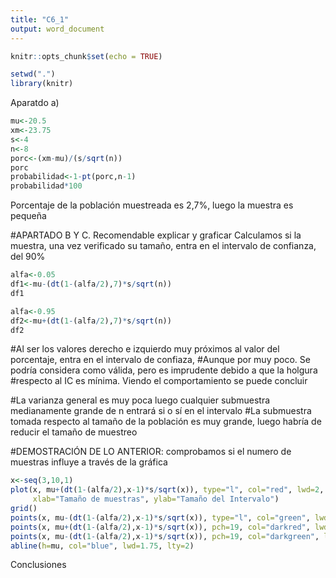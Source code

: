 ```yaml
---
title: "C6_1"
output: word_document
---
```


```r
knitr::opts_chunk$set(echo = TRUE)
```

```r
setwd(".")
library(knitr)
```

Aparatdo a) 
```r
mu<-20.5
xm<-23.75
s<-4
n<-8
porc<-(xm-mu)/(s/sqrt(n))
porc
probabilidad<-1-pt(porc,n-1)
probabilidad*100
```
Porcentaje de la población muestreada es 2,7%, luego la muestra es pequeña


#APARTADO B Y C. Recomendable explicar y graficar
Calculamos si la muestra, una vez verificado su tamaño, entra en el intervalo de confianza, del 90%
```r
alfa<-0.05
df1<-mu-(dt(1-(alfa/2),7)*s/sqrt(n))
df1

alfa<-0.95
df2<-mu+(dt(1-(alfa/2),7)*s/sqrt(n))
df2
```
#Al ser los valores derecho e izquierdo muy próximos al valor del porcentaje, entra en el intervalo de confiaza,
#Aunque por muy poco. Se podría considera como válida, pero es imprudente debido a que la holgura
#respecto al IC es mínima. Viendo el comportamiento se puede concluir

#La varianza general es muy poca luego cualquier submuestra medianamente grande de n entrará si o sí en el intervalo
#La submuestra tomada respecto al tamaño de la población es muy grande, luego habría de reducir el tamaño de muestreo

#DEMOSTRACIÓN DE LO ANTERIOR: comprobamos si el numero de muestras influye a través de la gráfica
```r
x<-seq(3,10,1)
plot(x, mu+(dt(1-(alfa/2),x-1)*s/sqrt(x)), type="l", col="red", lwd=2, ylim =c(19.5,21.5),
     xlab="Tamaño de muestras", ylab="Tamaño del Intervalo")
grid()
points(x, mu-(dt(1-(alfa/2),x-1)*s/sqrt(x)), type="l", col="green", lwd=2)
points(x, mu+(dt(1-(alfa/2),x-1)*s/sqrt(x)), pch=19, col="darkred", lwd=2)
points(x, mu-(dt(1-(alfa/2),x-1)*s/sqrt(x)), pch=19, col="darkgreen", lwd=2)
abline(h=mu, col="blue", lwd=1.75, lty=2)
```

Conclusiones
